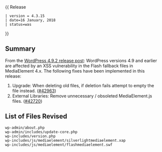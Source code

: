 {{Languages|
{{en|Version 4.3.15}}
{{ja|Version 4.3.15}}
}}
{{ Release
 | version = 4.3.15
 | date=16 January, 2018
 | status=was
}}

== Summary ==

From the [https://wordpress.org/news/2018/01/wordpress-4-9-2-security-and-maintenance-release/ WordPress 4.9.2 release post]: WordPress versions 4.9 and earlier are affected by an XSS vulnerability in the Flash fallback files in MediaElement 4.x. The following fixes have been implemented in this release:

<ol>
<li>Upgrade: When deleting old files, if deletion fails attempt to empty the file instead. ([https://core.trac.wordpress.org/ticket/42963 #42963])</li>
<li>External Libraries: Remove unnecessary / obsoleted MediaElement.js files. ([https://core.trac.wordpress.org/ticket/42720 #42720])</li>
</ol>

== List of Files Revised ==

<pre>
wp-admin/about.php
wp-admin/includes/update-core.php
wp-includes/version.php
wp-includes/js/mediaelement/silverlightmediaelement.xap
wp-includes/js/mediaelement/flashmediaelement.swf
</pre>